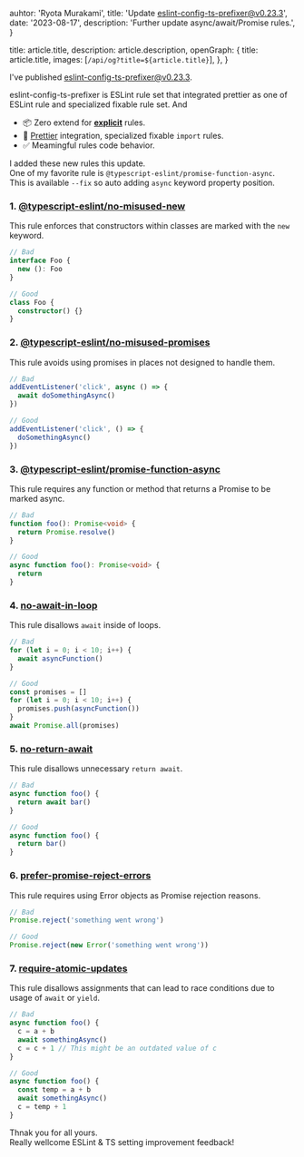 
  auhtor: 'Ryota Murakami',
  title: 'Update eslint-config-ts-prefixer@v0.23.3',
  date: '2023-08-17',
  description: 'Further update async/await/Promise rules.',
}

  title: article.title,
  description: article.description,
  openGraph: {
    title: article.title,
    images: [`/api/og?title=${article.title}`],
  },
}


I've published [eslint-config-ts-prefixer@v0.23.3](https://github.com/laststance/eslint-config-ts-prefixer).

eslint-config-ts-prefixer is ESLint rule set that integrated prettier as one of ESLint rule and specialized fixable rule set.
And

- 📦 Zero extend for [**explicit**](https://github.com/laststance/eslint-config-ts-prefixer/blob/main/index.js) rules.
- 💅 [Prettier](https://prettier.io/) integration, specialized fixable `import` rules.
- ✅ Meamingful rules code behavior.

I added these new rules this update.\
One of my favorite rule is `@typescript-eslint/promise-function-async`.\
This is available `--fix` so auto adding `async` keyword property position.

### 1. [@typescript-eslint/no-misused-new](https://github.com/typescript-eslint/typescript-eslint/blob/main/packages/eslint-plugin/docs/rules/no-misused-new.md)

This rule enforces that constructors within classes are marked with the `new` keyword.

```typescript
// Bad
interface Foo {
  new (): Foo
}

// Good
class Foo {
  constructor() {}
}
```

### 2. [@typescript-eslint/no-misused-promises](https://github.com/typescript-eslint/typescript-eslint/blob/main/packages/eslint-plugin/docs/rules/no-misused-promises.md)

This rule avoids using promises in places not designed to handle them.

```typescript
// Bad
addEventListener('click', async () => {
  await doSomethingAsync()
})

// Good
addEventListener('click', () => {
  doSomethingAsync()
})
```

### 3. [@typescript-eslint/promise-function-async](https://github.com/typescript-eslint/typescript-eslint/blob/main/packages/eslint-plugin/docs/rules/promise-function-async.md)

This rule requires any function or method that returns a Promise to be marked async.

```typescript
// Bad
function foo(): Promise<void> {
  return Promise.resolve()
}

// Good
async function foo(): Promise<void> {
  return
}
```

### 4. [no-await-in-loop](https://eslint.org/docs/rules/no-await-in-loop)

This rule disallows `await` inside of loops.

```javascript
// Bad
for (let i = 0; i < 10; i++) {
  await asyncFunction()
}

// Good
const promises = []
for (let i = 0; i < 10; i++) {
  promises.push(asyncFunction())
}
await Promise.all(promises)
```

### 5. [no-return-await](https://eslint.org/docs/rules/no-return-await)

This rule disallows unnecessary `return await`.

```javascript
// Bad
async function foo() {
  return await bar()
}

// Good
async function foo() {
  return bar()
}
```

### 6. [prefer-promise-reject-errors](https://eslint.org/docs/rules/prefer-promise-reject-errors)

This rule requires using Error objects as Promise rejection reasons.

```javascript
// Bad
Promise.reject('something went wrong')

// Good
Promise.reject(new Error('something went wrong'))
```

### 7. [require-atomic-updates](https://eslint.org/docs/rules/require-atomic-updates)

This rule disallows assignments that can lead to race conditions due to usage of `await` or `yield`.

```javascript
// Bad
async function foo() {
  c = a + b
  await somethingAsync()
  c = c + 1 // This might be an outdated value of c
}

// Good
async function foo() {
  const temp = a + b
  await somethingAsync()
  c = temp + 1
}
```

Thnak you for all yours.\
Really wellcome ESLint & TS setting improvement feedback!
